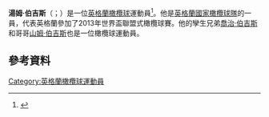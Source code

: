 {{expand|time=2015-11-23T12:47:05+00:00}}
'''湯姆·伯吉斯'''（{{lang-en|Tom Burgess}}；{{bd|1992年|4月21日}}）是一位[[英格蘭|英格蘭]][[橄欖球|橄欖球]]運動員<ref>{{cite news|last=Irvine|first=Christopher|publisher=''The Times Online''|url=http://www.timesonline.co.uk/tol/sport/rugby_league/article2741406.ece|title=Sam Burgess inspired by memory of late father|date=26 October 2007|accessdate=17 September 2009|archive-date=2019-12-14|archive-url=https://web.archive.org/web/20191214050527/http://www.timesonline.co.uk/tol/sport/rugby_league/article2741406.ece|dead-url=no}}</ref>。他是[[英格蘭國家橄欖球隊|英格蘭國家橄欖球隊]]的一員，代表英格蘭參加了2013年世界盃聯盟式橄欖球賽。他的孿生兄弟[[喬治·伯吉斯|喬治·伯吉斯]]和哥哥[[山姆·伯吉斯|山姆·伯吉斯]]也是一位橄欖球運動員。
==參考資料==
{{Reflist}}
[[Category:英格蘭橄欖球運動員|Category:英格蘭橄欖球運動員]]